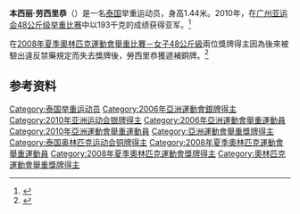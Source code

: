 {{MedalTableTop}}
{{MedalSport | 女子[[举重|举重]]}}
{{MedalCountry | {{THA}}}}
{{MedalCompetition|奧林匹克運動會}}
{{MedalBronze|[[2008年夏季奧林匹克運動會|2008年北京]] | [[2008年夏季奧林匹克運動會舉重比賽－女子48公斤級|48公斤級]]}}
{{MedalCompetition|[[亚运会|亚运会]]}}
{{MedalSilver|[[2010年亚洲运动会|2010年广州]]|[[2010年亚洲运动会举重比赛_-_女子48公斤级|48公斤级]]}}
{{MedalBottom}}
'''本西丽·劳西里恭'''（{{bd|1984年|1月17日|||catIdx=L}}）是一名[[泰国|泰国]]举重运动员，身高1.44米。2010年，在[[广州亚运会|广州亚运会]][[2010年亚洲运动会举重比赛_-_女子48公斤级|48公斤级举重比赛]]中以193千克的成绩获得亚军。<ref>{{cite web |url=http://www.gz2010.cn/info/CHN_CHN/ZB/ZBB101A_WL@@@@@@@@@@@@@@@CHN_number=282131.html |language=Zh-hans |title=本西丽·劳西里恭 - 简历 |publisher=2010年广州亚运会官方网站 |accessdate=2011-12-27 |archive-date=2017-12-13 |archive-url=https://web.archive.org/web/20171213010325/http://www.gz2010.cn/info/CHN_CHN/ZB/ZBB101A_WL@@@@@@@@@@@@@@@CHN_number=282131.html |dead-url=no }}</ref>

在[[2008年夏季奧林匹克運動會舉重比賽－女子48公斤級|2008年夏季奧林匹克運動會舉重比賽－女子48公斤級]]兩位獎牌得主因為後來被驗出違反禁藥規定而失去獎牌後，勞西里恭獲遞補銅牌。<ref>{{Cite web |url=https://www.olympic.org/news/olympic-highlights-120 |title=Olympic Highlights |date=2017-12-11 |access-date=2018-03-28 |archive-date=2018-07-05 |archive-url=https://web.archive.org/web/20180705092501/https://www.olympic.org/news/olympic-highlights-120 |dead-url=no }}</ref>

==参考资料==
<references />
{{DEFAULTSORT:Laosirikul, Pensiri}}
[[Category:泰国举重运动员|Category:泰国举重运动员]]
[[Category:2006年亞洲運動會銀牌得主|Category:2006年亞洲運動會銀牌得主]]
[[Category:2010年亚洲运动会银牌得主|Category:2010年亚洲运动会银牌得主]]
[[Category:2006年亞洲運動會舉重運動員|Category:2006年亞洲運動會舉重運動員]]
[[Category:2010年亞洲運動會舉重運動員|Category:2010年亞洲運動會舉重運動員]]
[[Category:亞洲運動會舉重獎牌得主|Category:亞洲運動會舉重獎牌得主]]
[[Category:泰国奥林匹克运动会铜牌得主|Category:泰国奥林匹克运动会铜牌得主]]
[[Category:2008年夏季奧林匹克運動會舉重運動員|Category:2008年夏季奧林匹克運動會舉重運動員]]
[[Category:2008年夏季奧林匹克運動會獎牌得主|Category:2008年夏季奧林匹克運動會獎牌得主]]
[[Category:奧林匹克運動會舉重獎牌得主|Category:奧林匹克運動會舉重獎牌得主]]